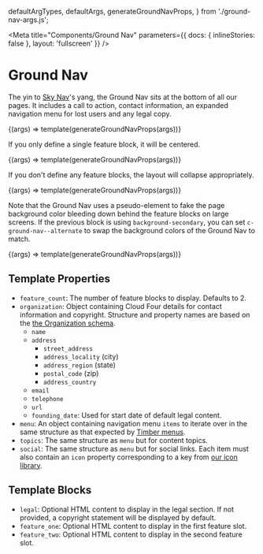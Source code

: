   defaultArgTypes,
  defaultArgs,
  generateGroundNavProps,
} from './ground-nav-args.js';

<!--
Inline stories disabled so media queries will behave as expected within
embedded examples.
-->

<Meta
  title="Components/Ground Nav"
  parameters={{ docs: { inlineStories: false }, layout: 'fullscreen' }}
/>

# Ground Nav

The yin to [Sky Nav](/docs/components-sky-nav--dark)'s yang, the Ground Nav sits at the bottom of all our pages. It includes a call to action, contact information, an expanded navigation menu for lost users and any legal copy.

<Canvas>
  <Story
    name="Cloud Four"
    height="815px"
    args={defaultArgs}
    argTypes={defaultArgTypes}
    parameters={{
      layout: 'fullscreen',
    }}
  >
    {(args) => template(generateGroundNavProps(args))}
  </Story>
</Canvas>

If you only define a single feature block, it will be centered.

<Canvas>
  <Story
    name="One Feature"
    height="800px"
    args={{
      ...defaultArgs,
      feature_count: 1,
    }}
    argTypes={defaultArgTypes}
    parameters={{
      layout: 'fullscreen',
    }}
  >
    {(args) => template(generateGroundNavProps(args))}
  </Story>
</Canvas>

If you don't define any feature blocks, the layout will collapse appropriately.

<Canvas>
  <Story
    name="No Features"
    height="475px"
    args={{
      ...defaultArgs,
      feature_count: 0,
    }}
    argTypes={defaultArgTypes}
    parameters={{
      layout: 'fullscreen',
    }}
  >
    {(args) => template(generateGroundNavProps(args))}
  </Story>
</Canvas>

Note that the Ground Nav uses a pseudo-element to fake the page background color
bleeding down behind the feature blocks on large screens. If the previous block
is using `background-secondary`, you can set `c-ground-nav--alternate` to swap
the background colors of the Ground Nav to match.

<Canvas>
  <Story
    name="Alternate"
    height="815px"
    args={{
      ...defaultArgs,
      alternate: true,
    }}
    argTypes={defaultArgTypes}
    parameters={{
      layout: 'fullscreen',
    }}
  >
    {(args) => template(generateGroundNavProps(args))}
  </Story>
</Canvas>

## Template Properties

- `feature_count`: The number of feature blocks to display. Defaults to 2.
- `organization`: Object containing Cloud Four details for contact information and copyright. Structure and property names are based on the [the Organization schema](https://schema.org/Organization).
  - `name`
  - `address`
    - `street_address`
    - `address_locality` (city)
    - `address_region` (state)
    - `postal_code` (zip)
    - `address_country`
  - `email`
  - `telephone`
  - `url`
  - `founding_date`: Used for start date of default legal content.
- `menu`: An object containing navigation menu `items` to iterate over in the same structure as that expected by [Timber menus](https://timber.github.io/docs/guides/menus/).
- `topics`: The same structure as `menu` but for content topics.
- `social`: The same structure as `menu` but for social links. Each item must also contain an `icon` property corresponding to a key from [our icon library](/docs/design-icons--page).

## Template Blocks

- `legal`: Optional HTML content to display in the legal section. If not provided, a copyright statement will be displayed by default.
- `feature_one`: Optional HTML content to display in the first feature slot.
- `feature_two`: Optional HTML content to display in the second feature slot.
